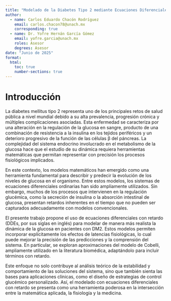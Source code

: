```yaml
---
title: "Modelado de la Diabetes Tipo 2 mediante Ecuaciones Diferenciales con Retardo"
author:
  - name: Carlos Eduardo Chacón Rodríguez
    email: carlos.chacon78@unach.mx
    corresponding: true
  - name: Dr. Yofre Hernán García Gómez
    email: yofre.garcia@unach.mx
    roles: Asesor
    degrees: Asesor
date: "Junio de 2025"
format:
  html:
    toc: true
    number-sections: true
---
```


# Introducción
La diabetes mellitus tipo 2 representa uno de los principales retos de salud pública a nivel mundial debido a su alta prevalencia, progresión crónica y múltiples complicaciones asociadas. Esta enfermedad se caracteriza por una alteración en la regulación de la glucosa en sangre, producto de una combinación de resistencia a la insulina en los tejidos periféricos y un deterioro progresivo de la función de las células β del páncreas. La complejidad del sistema endocrino involucrado en el metabolismo de la glucosa hace que el estudio de su dinámica requiera herramientas matemáticas que permitan representar con precisión los procesos fisiológicos implicados.

En este contexto, los modelos matemáticos han emergido como una herramienta fundamental para describir y predecir la evolución de los niveles de glucosa en el organismo. Entre estos modelos, los sistemas de ecuaciones diferenciales ordinarias han sido ampliamente utilizados. Sin embargo, muchos de los procesos que intervienen en la regulación glucémica, como la secreción de insulina o la absorción intestinal de glucosa, presentan retardos inherentes en el tiempo que no pueden ser capturados adecuadamente con modelos convencionales.

El presente trabajo propone el uso de ecuaciones diferenciales con retardo (DDEs, por sus siglas en inglés) para modelar de manera más realista la dinámica de la glucosa en pacientes con DM2. Estos modelos permiten incorporar explícitamente los efectos de latencias fisiológicas, lo cual puede mejorar la precisión de las predicciones y la comprensión del sistema. En particular, se exploran aproximaciones del modelo de Cobelli, ampliamente utilizado en la literatura biomédica, adaptándolo para incluir términos con retardo.

Este enfoque no solo contribuye al análisis teórico de la estabilidad y comportamiento de las soluciones del sistema, sino que también sienta las bases para aplicaciones clínicas, como el diseño de estrategias de control glucémico personalizado. Así, el modelado con ecuaciones diferenciales con retardo se presenta como una herramienta poderosa en la intersección entre la matemática aplicada, la fisiología y la medicina.